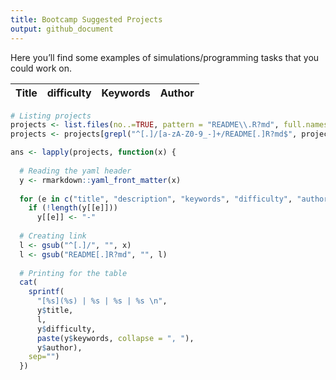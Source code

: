 ```yaml
---
title: Bootcamp Suggested Projects
output: github_document
---
```


Here you'll find some examples of simulations/programming tasks that you could work on.


|Title | difficulty | Keywords | Author |
|:--|:--|:---|:---|
```r
# Listing projects
projects <- list.files(no..=TRUE, pattern = "README\\.R?md", full.names = TRUE, recursive = TRUE)
projects <- projects[grepl("^[.]/[a-zA-Z0-9_-]+/README[.]R?md$", projects)]

ans <- lapply(projects, function(x) {
  
  # Reading the yaml header
  y <- rmarkdown::yaml_front_matter(x)
  
  for (e in c("title", "description", "keywords", "difficulty", "author"))
    if (!length(y[[e]]))
      y[[e]] <- "-"
  
  # Creating link
  l <- gsub("^[.]/", "", x)
  l <- gsub("README[.]R?md", "", l)
    
  # Printing for the table
  cat(
    sprintf(
      "[%s](%s) | %s | %s | %s \n",
      y$title,
      l,
      y$difficulty,
      paste(y$keywords, collapse = ", "),
      y$author),
    sep="")
  })

```

